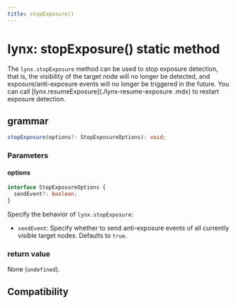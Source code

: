 ```yaml
---
title: stopExposure()
---
```


# lynx: stopExposure() static method

The `lynx.stopExposure` method can be used to stop exposure detection, that is, the visibility of the target node will no longer be detected, and exposure/anti-exposure events will no longer be triggered in the future. You can call [lynx.resumeExposure](./lynx-resume-exposure .mdx) to restart exposure detection.

## grammar

```ts
stopExposure(options?: StopExposureOptions): void;
```

### Parameters

#### options

```ts
interface StopExposureOptions {
  sendEvent?: boolean;
}
```

Specify the behavior of `lynx.stopExposure`:

- `sendEvent`: Specify whether to send anti-exposure events of all currently visible target nodes. Defaults to `true`.

### return value

None (`undefined`).

## Compatibility


<LegacyCompatTable metadata="lynx-api/lynx/stopExposure" />
